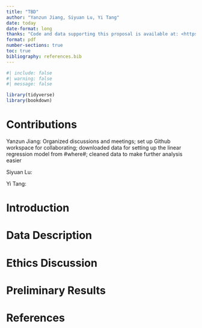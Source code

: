 ```yaml
---
title: "TBD"
author: "Yanzun Jiang, Siyuan Lu, Yi Tang"
date: today
date-format: long
thanks: "Code and data supporting this proposal is available at: <https://github.com/Stary54264/STA302-Group-Project>"
format: pdf
number-sections: true
toc: true
bibliography: references.bib
---
```


```r
#| include: false
#| warning: false
#| message: false

library(tidyverse)
library(bookdown)
```

# Contributions

Yanzun Jiang: Organized discussions and meetings; set up Github workspace for collaborating; downloaded data for setting up the linear regression model from #where#; cleaned data to make further analysis easier

Siyuan Lu: 

Yi Tang: 

# Introduction

# Data Description

# Ethics Discussion

# Preliminary Results

\newpage

# References
